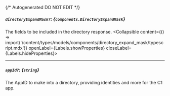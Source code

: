 {/* Autogenerated DO NOT EDIT  */}

##### `directoryExpandMask?`: *{`components.DirectoryExpandMask`}*
The fields to be included in the directory response.
<Collapsible content={() => import('/content/types/models/components/directory_expand_mask/typescript.mdx')} openLabel={Labels.showProperties} closeLabel={Labels.hideProperties}>
</Collapsible>

---
##### `appId?`: *{`string`}*
The AppID to make into a directory, providing identities and more for the C1 app.



